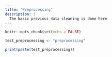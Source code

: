 ```yaml
---
title: "Preprocessing"
description: |
  The basic previous data cleaning is done here
---
```


```r
knitr::opts_chunk$set(echo = FALSE)
```

```r
test_preprocessing <- "preprocessing"
```

```r
print(paste(test_preprocessing))
```
